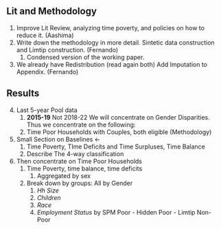 ## Lit and Methodology

1. Improve Lit Review, analyzing time poverty, and policies on how to reduce it. (Aashima)
2. Write down the methodology in more detail. Sintetic data construction and Limtip construction. (Fernando)
   1. Condensed version of the working paper. 
3. We already have Redistribution (read again both) Add Imputation to Appendix. (Fernando)

## Results 

4. Last 5-year Pool data
   1. **2015-19** Not 2018-22
We will concentrate on Gender Disparities. Thus we concentrate on the following:
   1. Time Poor Households with Couples, both eligible (Methodology)
1. Small Section on Baselines <- 
   1. Time Poverty, TIme Deficits and Time Surpluses, Time Balance
   2. Describe The 4-way classification
2. Then concentrate on Time Poor Households
   1. Time Poverty, time balance, time deficits
      1. Aggregated by sex
   2. Break down by groups: All by Gender
      1. *Hh Size*
      2. *Children*
      3. *Race*
      4. *Employment Status*
   by SPM Poor - Hidden Poor - Limtip Non-Poor
   
   
   